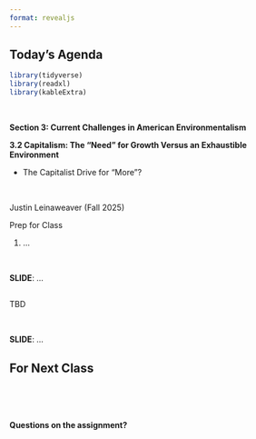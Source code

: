 ```yaml
---
format: revealjs
---
```


## Today's Agenda {background-image="Images/background-forest_v3.png" .center}

```r
library(tidyverse)
library(readxl)
library(kableExtra)
```

<br>

**Section 3: Current Challenges in American Environmentalism**

::: {.r-fit-text}

**3.2 Capitalism: The "Need" for Growth Versus an Exhaustible Environment**

- The Capitalist Drive for "More"?

:::

<br>

::: r-stack
Justin Leinaweaver (Fall 2025)
:::

::: notes
Prep for Class

1. ...

<br>

**SLIDE**: ...

:::



## {background-image="Images/background-forest_v3.png" .center}

::: {.r-fit-text}

TBD

:::

::: notes

<br>

**SLIDE**: ...

:::






## For Next Class {background-image="Images/background-forest_v3.png" .center}

<br>


::: notes

<br>

**Questions on the assignment?**

:::